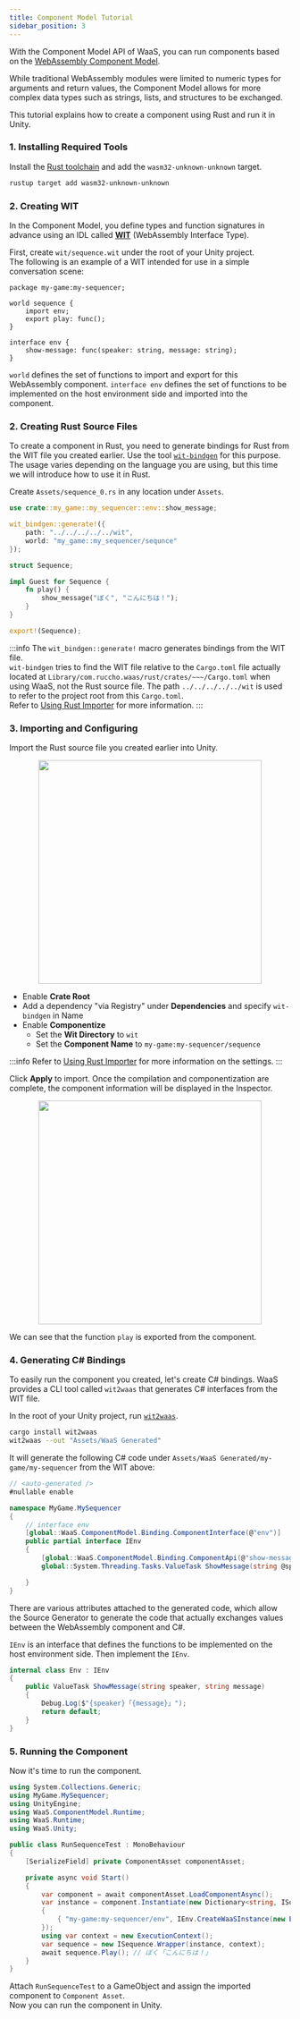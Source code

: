 ```yaml
---
title: Component Model Tutorial
sidebar_position: 3
---
```



With the Component Model API of WaaS, you can run components based on the [WebAssembly Component Model](https://component-model.bytecodealliance.org/).

While traditional WebAssembly modules were limited to numeric types for arguments and return values, the Component Model allows for more complex data types such as strings, lists, and structures to be exchanged.

This tutorial explains how to create a component using Rust and run it in Unity.

### 1. Installing Required Tools

Install the [Rust toolchain](https://www.rust-lang.org/learn/get-started) and add the `wasm32-unknown-unknown` target.

```sh
rustup target add wasm32-unknown-unknown
```

### 2. Creating WIT

In the Component Model, you define types and function signatures in advance using an IDL called [**WIT**](https://component-model.bytecodealliance.org/design/wit.html) (WebAssembly Interface Type). 

First, create `wit/sequence.wit` under the root of your Unity project.  
The following is an example of a WIT intended for use in a simple conversation scene:

```wit
package my-game:my-sequencer;

world sequence {
    import env;
    export play: func();
}

interface env {
    show-message: func(speaker: string, message: string);
}
```

`world` defines the set of functions to import and export for this WebAssembly component. `interface env` defines the set of functions to be implemented on the host environment side and imported into the component.

### 2. Creating Rust Source Files

To create a component in Rust, you need to generate bindings for Rust from the WIT file you created earlier. Use the tool [`wit-bindgen`](https://github.com/bytecodealliance/wit-bindgen) for this purpose. The usage varies depending on the language you are using, but this time we will introduce how to use it in Rust.

Create `Assets/sequence_0.rs` in any location under `Assets`.

```rust
use crate::my_game::my_sequencer::env::show_message;

wit_bindgen::generate!({
    path: "../../../../../wit",
    world: "my_game::my_sequencer/sequnce"
});

struct Sequence;

impl Guest for Sequence {
    fn play() {
        show_message("ぼく", "こんにちは！");
    }
}

export!(Sequence);
```

:::info
The `wit_bindgen::generate!` macro generates bindings from the WIT file.  
`wit-bindgen` tries to find the WIT file relative to the `Cargo.toml` file actually located at `Library/com.ruccho.waas/rust/crates/~~~/Cargo.toml` when using WaaS, not the Rust source file. The path `../../../../../wit` is used to refer to the project root from this `Cargo.toml`.  
Refer to [Using Rust Importer](../unity-integration/rust) for more information.
:::

### 3. Importing and Configuring

Import the Rust source file you created earlier into Unity.

<center>
    <img src={rustImporterComponentSettingsImage} width="400" />
</center>

- Enable **Crate Root**
- Add a dependency "via Registry" under **Dependencies** and specify `wit-bindgen` in Name
- Enable **Componentize**
  - Set the **Wit Directory** to `wit`
  - Set the **Component Name** to `my-game:my-sequencer/sequence`

:::info
Refer to [Using Rust Importer](../unity-integration/rust) for more information on the settings.
:::

Click **Apply** to import. Once the compilation and componentization are complete, the component information will be displayed in the Inspector.

<center>
    <img src={rustImporterImportedComponentImage} width="400" />
</center>

We can see that the function `play` is exported from the component.

### 4. Generating C# Bindings

To easily run the component you created, let's create C# bindings. WaaS provides a CLI tool called `wit2waas` that generates C# interfaces from the WIT file.

In the root of your Unity project, run [`wit2waas`](../component-model/wit2waas).

```sh
cargo install wit2waas
wit2waas --out "Assets/WaaS Generated"
```

It will generate the following C# code under `Assets/WaaS Generated/my-game/my-sequencer` from the WIT above:

```csharp
// <auto-generated />
#nullable enable

namespace MyGame.MySequencer
{
    // interface env
    [global::WaaS.ComponentModel.Binding.ComponentInterface(@"env")]
    public partial interface IEnv
    {
        [global::WaaS.ComponentModel.Binding.ComponentApi(@"show-message")]
        global::System.Threading.Tasks.ValueTask ShowMessage(string @speaker, string @message);

    }
}
```

There are various attributes attached to the generated code, which allow the Source Generator to generate the code that actually exchanges values between the WebAssembly component and C#.

`IEnv` is an interface that defines the functions to be implemented on the host environment side. Then implement the `IEnv`.

```csharp
internal class Env : IEnv
{
    public ValueTask ShowMessage(string speaker, string message)
    {
        Debug.Log($"{speaker}「{message}」");
        return default;
    }
}
```

### 5. Running the Component

Now it's time to run the component.

```csharp
using System.Collections.Generic;
using MyGame.MySequencer;
using UnityEngine;
using WaaS.ComponentModel.Runtime;
using WaaS.Runtime;
using WaaS.Unity;

public class RunSequenceTest : MonoBehaviour
{
    [SerializeField] private ComponentAsset componentAsset;

    private async void Start()
    {
        var component = await componentAsset.LoadComponentAsync();
        var instance = component.Instantiate(new Dictionary<string, ISortedExportable>()
        {
            { "my-game:my-sequencer/env", IEnv.CreateWaaSInstance(new Env()) }
        });
        using var context = new ExecutionContext();
        var sequence = new ISequence.Wrapper(instance, context);
        await sequence.Play(); // ぼく「こんにちは！」
    }
}
```

Attach `RunSequenceTest` to a GameObject and assign the imported component to `Component Asset`.  
Now you can run the component in Unity.
